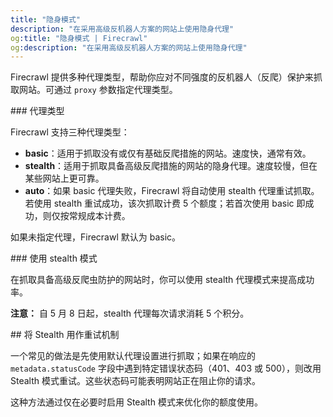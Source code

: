 ```yaml
---
title: "隐身模式"
description: "在采用高级反机器人方案的网站上使用隐身代理"
og:title: "隐身模式 | Firecrawl"
og:description: "在采用高级反机器人方案的网站上使用隐身代理"
---
```



Firecrawl 提供多种代理类型，帮助你应对不同强度的反机器人（反爬）保护来抓取网站。可通过 `proxy` 参数指定代理类型。


<div id="proxy-types">
  ### 代理类型
</div>

Firecrawl 支持三种代理类型：

- **basic**：适用于抓取没有或仅有基础反爬措施的网站。速度快，通常有效。
- **stealth**：适用于抓取具备高级反爬措施的网站的隐身代理。速度较慢，但在某些网站上更可靠。
- **auto**：如果 basic 代理失败，Firecrawl 将自动使用 stealth 代理重试抓取。若使用 stealth 重试成功，该次抓取计费 5 个额度；若首次使用 basic 即成功，则仅按常规成本计费。

如果未指定代理，Firecrawl 默认为 basic。

<div id="using-stealth-mode">
  ### 使用 stealth 模式
</div>

在抓取具备高级反爬虫防护的网站时，你可以使用 stealth 代理模式来提高成功率。

<CodeGroup>

<ProxyPython />

<ProxyNode />

<ProxyCURL />

</CodeGroup>

**注意：** 自 5 月 8 日起，stealth 代理每次请求消耗 5 个积分。

<div id="using-stealth-as-a-retry-mechanism">
  ## 将 Stealth 用作重试机制
</div>

一个常见的做法是先使用默认代理设置进行抓取；如果在响应的 `metadata.statusCode` 字段中遇到特定错误状态码（401、403 或 500），则改用 Stealth 模式重试。这些状态码可能表明网站正在阻止你的请求。

<CodeGroup>

<ProxyRetryPython />

<ProxyRetryNode />

<ProxyRetryCURL />

</CodeGroup>

这种方法通过仅在必要时启用 Stealth 模式来优化你的额度使用。